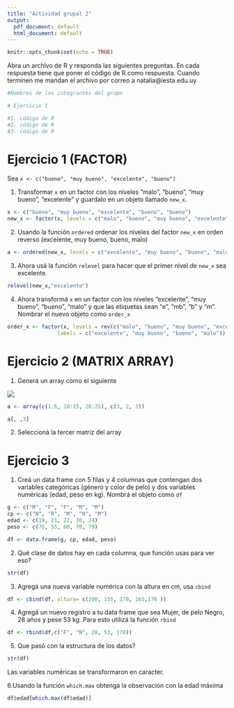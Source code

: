 ```yaml
---
title: "Actividad grupal 2"
output:
  pdf_document: default
  html_document: default
---
```


```r
knitr::opts_chunk$set(echo = TRUE)
```

Abra un archivo de R y responda las siguientes preguntas. En cada respuesta tiene que poner el código de R como respuesta.
Cuando terminen me mandan el archivo por correo a natalia@iesta.edu.uy

```r
#Nombres de los integrantes del grupo

# Ejercicio 1

#1. código de R
#2. código de R
#3. código de R

```

# Ejercicio 1 (FACTOR)
Sea `x <- c("bueno", "muy bueno", "excelente", "bueno")`

1. Transformar `x` en un factor con los niveles "malo", "bueno", "muy bueno", "excelente" y guardalo en un objeto llamado `new_x`.


```r
x <- c("bueno", "muy bueno", "excelente", "bueno", "bueno")
new_x <- factor(x, levels = c("malo", "bueno", "muy bueno", "excelente"))

```
2. Usando la función `ordered` ordenar los niveles  del factor `new_x` en orden reverso (excelente, muy bueno, bueno, malo)

```r

a <- ordered(new_x, levels = c("excelente", "muy bueno", "bueno", "malo"))

```


3. Ahora usá la función `relevel` para hacer que el primer nivel de `new_x` sea excelente.

```r
relevel(new_x,"excelente")
```

4. Ahora transformá `x` en un factor con los niveles "excelente", "muy bueno",  "bueno", "malo" y  que las etiquetas sean "e", "mb", "b" y "m". Nombrar el nuevo objeto como `order_x`

```r
order_x <- factor(x, levels = rev(c("malo", "bueno", "muy bueno", "excelente")), 
                labels = c("excelente", "muy bueno", "bueno", "malo"))

```


# Ejercicio 2 (MATRIX ARRAY)


1. Generá un array como el siguiente

![](array.png)

```r
a <- array(c(1:6, 10:15, 20:25), c(3, 2, 3))

a[, ,3]
```
2. Seleccioná la tercer matriz del array 


# Ejercicio 3 

1. Creá un data frame con 5 filas y 4 columnas que contengan dos variables categóricas (género y color de pelo) y dos variables numéricas (edad, peso en kg). Nombrá el objeto como `df`

```r
g <- c("M", "F", "F", "M", "M")
cp <- c("N", "R", "M", "N", "M")
edad <- c(19, 21, 22, 30, 24)
peso <- c(76, 55, 60, 70, 79)

df <- data.frame(g, cp, edad, peso)

```
2. Qué clase de datos hay en cada columna, que función usas para ver eso?

```r
str(df)
```
3. Agregá una nueva variable numérica con la altura en cm, usa `cbind`
```r
df <- cbind(df, altura= c(200, 155, 170, 165,176 ))
```
4. Agregá un nuevo registro a tu data frame que sea Mujer, de pelo Negro, 28 años y pese 53 kg. Para esto utilizá la función `rbind` 
```r

df <- rbind(df,c("F", "N", 28, 53, 170))
```
5. Que pasó con la estructura de los datos?
```r
str(df)
```
Las variables numéricas se transformaron en caracter.

6.Usando la función `which.max` obtenga la observación con la edad máxima
```r
df$edad[which.max(df$edad)]
```
